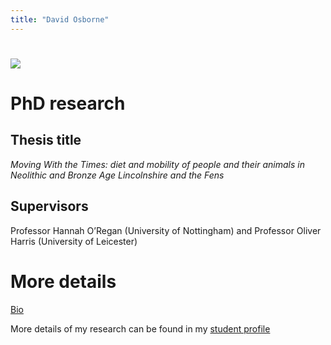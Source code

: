 ```yaml
---
title: "David Osborne"
---
```


# ![](IMG_2061.png)

# PhD research

## Thesis title

*Moving With the Times: diet and mobility of people and their animals in Neolithic and Bronze Age Lincolnshire and the Fens*

## Supervisors

Professor Hannah O'Regan (University of Nottingham) and Professor Oliver Harris (University of Leicester)

# More details

[Bio](about.qmd)

More details of my research can be found in my [student profile](https://www.midlands4cities.ac.uk/student_profile/david-osborne/)
